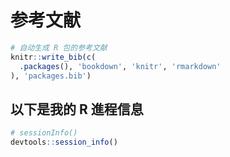 # 参考文献 {#references .unnumbered}

```r
# 自动生成 R 包的参考文献
knitr::write_bib(c(
  .packages(), 'bookdown', 'knitr', 'rmarkdown'
), 'packages.bib')
```


<div id="refs"></div>



## 以下是我的 R 進程信息 {#rsession .unnumbered}

```r
# sessionInfo()
devtools::session_info()
```
